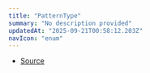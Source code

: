 ```yaml
---
title: "PatternType"
summary: "No description provided"
updatedAt: "2025-09-21T00:58:12.203Z"
navIcon: "enum"
---
```



<Table data={{ headers: [{"content":"Member","key":"member","sortable":true},{"content":"Type","key":"type","sortable":true}], rows: [["NoRepeat","'no\\-repeat'"],["Repeat","'repeat'"],["RepeatX","'repeat\\-x'"],["RepeatY","'repeat\\-y'"]] }} />


- [Source](https://github.com/NMMTY/LazyCanvas/blob/1d5786684b8ca8d543a4533b2b64f8d093b1e426/packages/lazycanvas/src/types/enum.ts#L106)